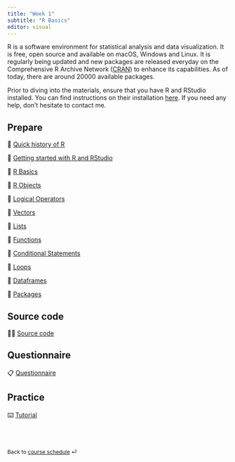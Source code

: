 ```yaml
---
title: "Week 1"
subtitle: "R Basics"
editor: visual
---
```


R is a software environment for statistical analysis and data visualization. It
is free, open source and available on macOS, Windows and Linux. It is regularly
being updated and new packages are released everyday on the Comprehensive R
Archive Network
([CRAN](https://cloud.r-project.org/web/packages/available_packages_by_date.html))
to enhance its capabilities. As of today, there are around $20000$ available
packages.

Prior to diving into the materials, ensure that you have R and RStudio installed. You can find instructions on their installation [here](/information/faq.qmd). If you need any help, don't hesitate to contact me.


## Prepare

📖 [Quick history of R](/contents/week-1/00_History_of_R.qmd)

📖 [Getting started with R and RStudio](/contents/week-1/01_Getting_Started.qmd)

📖 [R Basics](/contents/week-1/01_R_Basics.qmd)

📖 [R Objects](/contents/week-1/02_R_Objects.qmd)

📖 [Logical Operators](/contents/week-1/03_Logical_Ops.qmd)

📖 [Vectors](/contents/week-1/04_Vectors.qmd)

📖 [Lists](/contents/week-1/05_Lists.qmd)

📖 [Functions](/contents/week-1/06_Functions.qmd)

📖 [Conditional Statements](/contents/week-1/07_If_Else.qmd)

📖 [Loops](/contents/week-1/08_Loops.qmd)

📖 [Dataframes](/contents/week-1/09_Dataframes.qmd)

📖 [Packages](/contents/week-1/10_Packages.qmd)

## Source code

🧑‍💻 [Source code](/contents/week-1/source/week01.R)

## Questionnaire

📋 [Questionnaire](/questionnaire/qcm-week-1.qmd)

## Practice

⌨️ [Tutorial](/labs/lab-week-1.qmd)

<br><br>

::: {style="font-size: 0.875em;"}
Back to [course schedule](/ "Course schedule") ⏎
:::